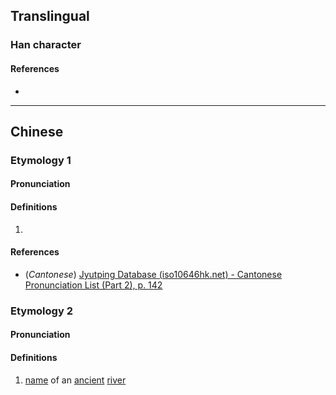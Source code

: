 {{character info}}
==Translingual==

===Han character===
{{Han char|rn=85|rad=水|as=10|sn=13|four=36113|canj=EHUI|ids=⿰氵鬼}}

====References====
* {{Han ref|kx=0641.190|dkj=17997|dj=1048.210|hdz=31701.050|uh=6EBE|ud=28350|bh=DE5A|bd=56922}}

----

==Chinese==
{{zh-forms}}

===Etymology 1===

====Pronunciation====
{{zh-pron
|m=āi
|c=aai1,ngaai1
|mc=y
|oc=y
|ma=
|cat=a
}}

====Definitions====
{{zh-hanzi}}

# {{zh-only|溾浽}}

====References====
* (''Cantonese'') [http://www.iso10646hk.net/jp/document/download.jsp Jyutping Database (iso10646hk.net) - Cantonese Pronunciation List (Part 2), p. 142]

===Etymology 2===

====Pronunciation====
{{zh-pron
|m=āi
|c=aai1,ngaai1
|ma=
|cat=pn
}}

====Definitions====
{{zh-hanzi}}

# {{lb|zh|archaic}} [[name]] of an [[ancient]] [[river]]